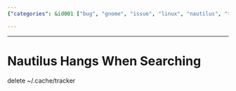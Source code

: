 ```yaml
---
{"categories": &id001 ["bug", "gnome", "issue", "linux", "nautilus", "tips"], "category": "Software troubleshooting", "date": "2022-07-07 06:57:46", "description": "This article offers a solution to the problem of Nautilus file manager hanging during search operations. The proposed fix involves deleting the '~/.cache/tracker' folder, which should resolve the issue.", "tags": *id001, "title": "Nautilus Hangs When Searching"}

---
```


------

# Nautilus Hangs When Searching

delete ~/.cache/tracker

